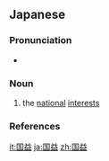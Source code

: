 ==Japanese==
{{ja-kanjitab|こく|えき|yomi=o}}

===Pronunciation===
* {{ja-pron|こくえき|y=o|acc=0|acc_ref=NHK}}

===Noun===
{{ja-noun|こくえき|kyu=國益}}

# the [[national]] [[interest]]s

===References===
<references/>

[[it:国益]]
[[ja:国益]]
[[zh:国益]]